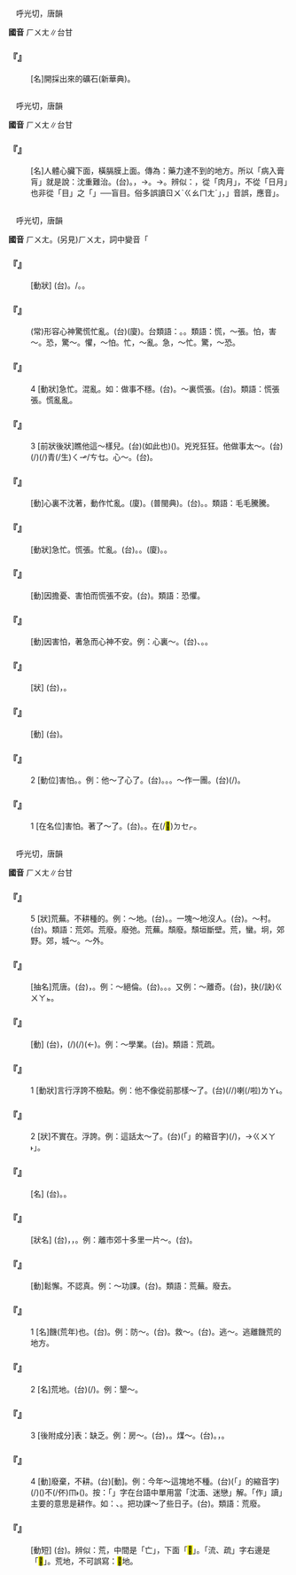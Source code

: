 
=={{ruby|<mark>&#xf9a6e;</mark>|ㄏㄨㄤ}}==

　呼光切，唐韻

'''國音''' <rt>ㄏㄨㄤ</rt>∥台甘

    

==='''『{{ruby|<mark>&#xf9a6e;</mark>|ㄏㄨㄤ}}』'''===
: [名]開採出來的礦石(新華典)。
    

=={{ruby|肓|ㄏㄨㄤ}}==

　呼光切，唐韻

'''國音''' <rt>ㄏㄨㄤ</rt>∥台甘

    

==='''『{{ruby|肓|ㄏㄨㄤ}}』'''===
: [名]人體心臟下面，橫膈膜上面。傳為：藥力達不到的地方。所以「病入膏肓」就是說：沈重難治。(台){{ruby|病|ㄅㆥ˫/ㄅㆪ˫}}{{ruby|入|ㆢㄧㆴ ͘/ㄌㄧㆴ}}{{ruby|膏|ㄍㄜ}}{{ruby|肓|ㄏㆲ}}。{{ruby|病|ㄅㆥ˫/ㄅㆪ˫}}{{ruby|根|ㄍㄨㄣ/ㄍㄧㄣ}}{{ruby|深|ㄑㄧㆬ}}{{ruby|入|ㆢㄧㆴ ͘/ㄌㄧㆴ}}{{ruby|膏|ㄍㄜ}}{{ruby|肓|ㄏㆲ}}，{{ruby|藥|ㄧㄜㆷ ͘}}{{ruby|效|ㄏㄠ˫}}{{ruby|扑|ㄆㄚㆷ}}{{ruby|<mark>&#xffa45;</mark>|ㆠㆤ˫/ㆠㄨㆤ˫}}{{ruby|到|ㄍㄠ˪}}{{ruby|丌|ㆤ}}{{ruby|所|ㄙㆦˋ}}{{ruby|在|ㄗㄞ˫}}→{{ruby|難|ㄌㄢˊ}}{{ruby|得|ㄉㄧㆵ}}{{ruby|醫|ㄧ}}{{ruby|治|ㄉㄧ˫}}。→{{ruby|病|ㄅㆪ˫/ㄅㆥ˫}}{{ruby|狀|ㄐㄧㆲ˫/ㄗㆲ˫}}{{ruby|真|ㄐㄧㄣ}}{{ruby|嚴|ㆣㄧㆰˊ}}{{ruby|重|ㄉㄧㆲ˫}}。辨似：{{ruby|肓|ㄏㄨㄤ}}，從「肉月」，不從「日月」也非從「目」之「{{ruby|盲|ㄇㄤˊ}}」──盲目。俗多誤讀{{ruby|「|ㄅㄧㄥˋ}}<rt>ㄖㄨˋ</rt><rt>ㄍㄠ</rt><rt>ㄇㄤˊ</rt>」，{{ruby|「|ㄇㄤˊ}}」音誤，應音{{ruby|「|ㄏㄨㄤ}}」。
    

=={{ruby|慌|ㄏㄨㄤ}}==

　呼光切，唐韻

'''國音''' <rt>ㄏㄨㄤ</rt>。(另見)<rt>ㄏㄨㄤ</rt>，詞中變音「

    

==='''『{{ruby|慌|ㄏㄨㄤ}}{{ruby|作|ㄗㄨㄛˋ}}{{ruby|一|ㄧˋ}}{{ruby|團|ㄊㄨㄢˊ}}』'''===
: [動狀] (台){{ruby|驚|ㄍㄧㆩ}}{{ruby|<mark>&#xffa42;</mark>|ㄍㄚㆷ}}{{ruby|佝|ㄍㄨ}}{{ruby|佝|ㄍㄨ}}{{ruby|落|ㄌㄜㆷ ͘}}{{ruby|去|·ㄎㄧ˪}}。/{{ruby|<mark>&#xf8fc5;</mark>|ㄎㄨˊ}}{{ruby|<mark>&#xf8fc5;</mark>|ㄎㄨˊ}}{{ruby|落|ㄌㄜㆷ ͘}}{{ruby|去|·ㄎㄧ˪}}。{{ruby|<mark>&#xf95d5;</mark>|ㄎㄧㄨˊ}}{{ruby|<mark>&#xf95d5;</mark>|ㄎㄧㄨˊ}}{{ruby|<mark>&#xf95d5;</mark>|ㄎㄧㄨˊ}}。
    

==='''『{{ruby|心|ㄒㄧㄣ}}{{ruby|慌|ㄏㄨㄤ}}{{ruby|意|ㄧˋ}}{{ruby|亂|ㄌㄨㄢˋ}}』'''===
: (常)形容心神驚慌忙亂。(台)(廈){{ruby|驚|ㄍㄧㆩ}}{{ruby|驚|ㄍㄧㆩ}}{{ruby|惶|ㄏㄧㆩˊ}}{{ruby|惶|ㄏㄧㆩˊ}}。台類語：{{ruby|懂|ㄉㄤˋ}}{{ruby|懂|ㄉㄤˋ}}{{ruby|嚇|ㄏㄧㆩㆷ}}{{ruby|嚇|ㄏㄧㆩㆷ}}。{{ruby|心|ㄒㄧㆬ}}{{ruby|神|ㄒㄧㄣˊ}}{{ruby|<mark>&#xffa45;</mark>|ㆠㆤ˫/ㆠㄨㆤ˫}}{{ruby|定|ㄉㄧㆩ˫}}。類語：慌，～張。怕，害～。恐，驚～。懼，～怕。忙，～亂。急，～忙。驚，～恐。
    

==='''『{{ruby|慌|ㄏㄨㄤ}}』'''===
:4  [動狀]急忙。混亂。如：做事不穩。(台){{ruby|懂|ㄉㄤˋ}}{{ruby|懂|ㄉㄤˋ}}{{ruby|嚇|ㄏㄧㆩㆷ}}{{ruby|嚇|ㄏㄧㆩㆷ}}。～裏慌張。(台){{ruby|兇|ㄏㄧㆲ}}{{ruby|兇|ㄏㄧㆲ}}{{ruby|狂|ㄍㆲˊ}}{{ruby|狂|ㄍㆲˊ}}。類語：慌張張。慌亂亂。
    

==='''『{{ruby|慌|ㄏㄨㄤ}}』'''===
:3  [前狀後狀]瞧他這～樣兒。(台){{ruby|看|ㄎㄨㆩ˪}}{{ruby|伊|ㄧ}}{{ruby|呰|ㄐㄧㄚㆷ}}(如此也){{ruby|恁|ㄌㄧㄣ˪}}{{ruby|青|ㄘㆥ/ㄑㆪ}}{{ruby|狂|ㄍㆲˊ}}({{ruby|丌|ㆤ}}{{ruby|款|ㄎㄨㄢˋ}})。兇兇狂狂。他做事太～。(台){{ruby|伊|ㄧ}}{{ruby|做|ㄗㄨㆤ˪/ㄗㄜ˪}}{{ruby|載|ㄉㄞ˫}}(/{{ruby|戴|ㄉㄞ˪}}){{ruby|事|ㄐㄧ˪}}(/{{ruby|事|ㄉㄞ˫}}{{ruby|情|ㄐㄧ˪}}){{ruby|傷|ㄒㄧㆫ/ㄒㄧㆧ}}青(/生)<rt>ㄑㆪ/ㄘㆥ</rt>{{ruby|狂|ㄍㆲˊ}}。心～。(台){{ruby|驚|ㄍㄧㆩ}}{{ruby|心|ㄒㄧㆬ}}。
    

==='''『{{ruby|慌|ㄏㄨㄤ}}{{ruby|張|ㄓㄤ}}』'''===
: [動]心裏不沈著，動作忙亂。(廈){{ruby|青|ㄘㆥ/ㄑㆪ}}{{ruby|狂|ㄍㆲˊ}}。(普閩典){{ruby|青|ㄘㆥ/ㄑㆪ}}{{ruby|踖|ㄗㄜㆷ ͘}}。(台){{ruby|兇|ㄏㄧㆲ}}{{ruby|兇|ㄏㄧㆲ}}{{ruby|狂|ㄍㆲˊ}}{{ruby|狂|ㄍㆲˊ}}。{{ruby|青|ㄘㆥ/ㄑㆪ}}{{ruby|狂|ㄍㆲˊ}}{{ruby|踖|ㄗㄜㆷ ͘}}。類語：毛毛騰騰。
    

==='''『{{ruby|慌|ㄏㄨㄤ}}{{ruby|忙|ㄇㄤˊ}}』'''===
: [動狀]急忙。慌張。忙亂。(台){{ruby|趕|ㄍㄨㆩˋ}}{{ruby|緊|ㄍㄧㄣˋ}}。{{ruby|驚|ㄍㄧㆩ}}{{ruby|驚|ㄍㄧㆩ}}{{ruby|惶|ㄏㄧㆩˊ}}{{ruby|惶|ㄏㄧㆩˊ}}。(廈){{ruby|緊|ㄍㄧㄣˋ}}{{ruby|狂|ㄍㆲˊ}}。{{ruby|趕|ㄍㄨㆩˋ}}{{ruby|狂|ㄍㆲˊ}}。
    

==='''『{{ruby|恐|ㄎㄨㄥˇ}}{{ruby|慌|ㄏㄨㄤ}}』'''===
: [動]因擔憂、害怕而慌張不安。(台){{ruby|恐|ㄎㄧㆲˋ}}{{ruby|惶|ㄏㄧㆩˊ/ㄏㆲˊ}}。類語：恐懼。
    

==='''『{{ruby|發|ㄈㄚ}}{{ruby|慌|ㄏㄨㄤ}}』'''===
: [動]因害怕，著急而心神不安。例：心裏～。(台){{ruby|起|ㄎㄧˋ}}{{ruby|著|ㄉㄧㄜㆷ ͘}}{{ruby|急|ㄍㄧㆵ}}、{{ruby|起|ㄎㄧˋ}}{{ruby|驚|ㄍㄧㆩ}}。{{ruby|驚|ㄍㄧㆩ}}{{ruby|惶|ㄏㄧㆩˊ}}。
    

==='''『{{ruby|慌|ㄏㄨㄤ}}{{ruby|裏|·ㄌㄧˇ}}{{ruby|慌|ㄏㄨㄤ}}{{ruby|張|ㄓㄤ}}』'''===
: [狀] (台){{ruby|驚|ㄍㄧㆩ}}{{ruby|驚|ㄍㄧㆩ}}{{ruby|惶|ㄏㄧㆩˊ}}{{ruby|惶|ㄏㄧㆩˊ}}，{{ruby|兇|ㄏㄧㆲ}}{{ruby|兇|ㄏㄧㆲ}}{{ruby|狂|ㄍㆲˊ}}{{ruby|狂|ㄍㆲˊ}}。
    

==='''『{{ruby|驚|ㄐㄧㄥ}}{{ruby|慌|ㄏㄨㄤ}}』'''===
: [動] (台){{ruby|驚|ㄍㄧㆩ}}{{ruby|惶|ㄏㄧㆩˊ}}。
    

==='''『{{ruby|慌|ㄏㄨㄤ}}』'''===
:2  [動位]害怕。{{ruby|著|ㄓㄠ}}{{ruby|急|ㄐㄧˊ}}。例：他～了心了。(台){{ruby|伊|ㄧ}}{{ruby|起|ㄎㄧˋ}}{{ruby|驚|ㄍㄧㆩ}}{{ruby|惶|ㄏㄧㆩˊ}}。{{ruby|心|ㄒㄧㆬ}}{{ruby|內|ㄌㄞ˫}}{{ruby|膽|ㄉㆰˋ}}{{ruby|膽|ㄉㆰˋ}}。{{ruby|著|ㄉㄧㄜㆷ}}{{ruby|急|ㄍㄧㆵ}}。～作一團。(台){{ruby|驚|ㄍㄧㆩ}}{{ruby|到|ㄍㄚㆷ}}{{ruby|勼|ㄍㄧㄨ}}{{ruby|勼|ㄍㄧㄨ}}{{ruby|毬|ㄎㄧㄨˊ}}{{ruby|毬|ㄎㄧㄨˊ}}(/{{ruby|<mark>&#xf95d5;</mark>|ㄎㄧㄨˊ}}{{ruby|<mark>&#xf95d5;</mark>|ㄎㄧㄨˊ}})。
    

==='''『{{ruby|慌|ㄏㄨㄤ}}』'''===
:1  [在名位]害怕。著了～了。(台){{ruby|著|ㄉㄧㄜㆷ ͘}}{{ruby|驚|ㄍㄧㆩ}}。{{ruby|起|ㄎㄧˋ}}{{ruby|著|ㄉㄧㄜㆷ ͘}}{{ruby|急|ㄍㄧㆵ}}。在(/<mark>&#xf9549;</mark>)<rt>ㄉㆤㆷ</rt>{{ruby|著|ㄉㄧㄜㆷ ͘}}{{ruby|急|ㄍㄧㆵ}}。
    

=={{ruby|荒|ㄏㄨㄤ}}==

　呼光切，唐韻

'''國音''' <rt>ㄏㄨㄤ</rt>∥台甘

    

==='''『{{ruby|荒|ㄏㄨㄤ}}』'''===
:5  [狀]荒蕪。不耕種的。例：～地。(台){{ruby|無|ㆠㄜˊ}}{{ruby|種|ㄐㄧㄥ˪}}{{ruby|作|ㄗㄜㆷ}}{{ruby|丌|ㆤ}}{{ruby|土|ㄊㆦˋ}}{{ruby|地|ㄉㄨㆤ˫/ㄉㆤ˫}}。{{ruby|拋|ㄆㄚ}}{{ruby|荒|ㄏㆭ}}{{ruby|丌|ㆤ}}{{ruby|地|ㄉㄨㆤ˫/ㄉㆤ˫}}。一塊～地沒人{{ruby|種|ㄓㄨㄥˋ}}。(台){{ruby|有|ㄨ˫}}{{ruby|一|ㄐㄧㆵ ͘}}{{ruby|塊|ㄉㆤ˪}}{{ruby|地|ㄉㄨㆤ˫/ㄉㆤ˫}}{{ruby|放|ㄅㄤ˪}}{{ruby|囥|ㄎㆭ˪}}{{ruby|咧|ㄌㆤ˪}}{{ruby|無|ㆠㄜˊ}}{{ruby|人|ㄌㄤˊ}}{{ruby|種|ㄐㄧㄥ˪}}{{ruby|作|ㄗㄜㆷ}}。～村。(台){{ruby|偏|ㄆㄧㄢ}}{{ruby|僻|ㄆㄧㄚㆷ}}{{ruby|丌|ㄗㄨㄥ}}{{ruby|田|ㄘㄢˊ}}{{ruby|莊|ㄗㆭ}}。類語：荒郊。荒廢。廢弛。荒蕪。頹廢。頹垣斷壁。荒，蠻。坰，郊野。郊，城～。～外。
    

==='''『{{ruby|荒|ㄏㄨㄤ}}{{ruby|謬|ㄇㄧㄡˋ}}』'''===
: [抽名]荒唐。(台){{ruby|無|ㆠㄜˊ}}{{ruby|道|ㄉㄜ˫}}{{ruby|理|ㄌㄧˋ}}，{{ruby|亂|ㄌㄨㄢ˫}}{{ruby|來|ㄌㄞˊ}}。例：～絕倫。(台){{ruby|非|ㄏㄨㄧ}}{{ruby|常|ㄒㄧㆲˊ}}{{ruby|丌|ㆤ}}{{ruby|無|ㆠㄨˊ}}{{ruby|著|ㄉㄧㆦㆶ ͘}}。{{ruby|無|ㆠㄜˊ}}{{ruby|道|ㄉㄜ˫}}{{ruby|無|ㆠㄜˊ}}{{ruby|理|ㄌㄧˋ}}。{{ruby|講|ㄍㆲˋ}}{{ruby|→|ㄍㆲ}}{{ruby|話|ㄨㆤ˫}}{{ruby|行|ㄏㄧㄥˊ}}{{ruby|動|ㄉㆲ˫}}{{ruby|攏|ㄌㆲˋ}}{{ruby|真|ㄐㄧㄣ}}{{ruby|亂|ㄌㄨㄢ˫}}{{ruby|來|ㄌㄞˊ}}。又例：～離奇。(台){{ruby|無|ㆠㄜˊ}}{{ruby|影|ㄧㆩˋ}}{{ruby|無|ㆠㄜˊ}}{{ruby|跡|ㄐㄧㄚㆷ}}，{{ruby|白|ㄅㆤㆷ ͘}}{{ruby|賊|ㄘㄚㆵ ͘}}{{ruby|白|ㄅㆤㆷ ͘}}抉(/訣)<rt>ㄍㄨㄚㆵ</rt>。
    

==='''『{{ruby|荒|ㄏㄨㄤ}}{{ruby|廢|ㄈㄟˋ}}』'''===
: [動] (台){{ruby|無|ㆠㄜˊ}}{{ruby|整|ㄐㄧㄥˋ}}{{ruby|理|ㄌㄧˋ}}，{{ruby|應|ㄧㄥ}}{{ruby|該|ㄍㄞ}}{{ruby|做|ㄗㄨㆤ˪/ㄗㄜ˪}}{{ruby|丌|ㆤ}}{{ruby|載|ㄉㄞ˫}}(/{{ruby|戴|ㄉㄞ˪}}){{ruby|事|ㄐㄧ˪}}(/{{ruby|事|ㄉㄞ˫}}{{ruby|情|ㄐㄧ˪}}){{ruby|無|ㆠㄜˊ}}{{ruby|照|ㄐㄧㄠ˪}}{{ruby|起|ㄎㄧˋ}}{{ruby|工|ㄍㄤ}}(←{{ruby|紀|ㄍㄧˋ}}{{ruby|綱|ㄍㄤ}}){{ruby|做|ㄗㄨㆤ˪/ㄗㄜ˪}}。例：～學業。(台){{ruby|無|ㆠㄜˊ}}{{ruby|認|ㆢㄧㄣ˫/ㄌㄧㄣ˫}}{{ruby|真|ㄐㄧㄣ}}{{ruby|讀|ㄊㄚㆶ ͘}}{{ruby|冊|ㄘㆤㆷ}}。類語：荒疏。
    

==='''『{{ruby|荒|ㄏㄨㄤ}}{{ruby|唐|ㄊㄤˊ}}』'''===
:1  [動狀]言行浮誇不檢點。例：他不像從前那樣～了。(台){{ruby|伊|ㄧ}}{{ruby|已|ㄧˋ}}{{ruby|經|ㄍㄧㄥ}}{{ruby|無|ㆠㄜˊ}}{{ruby|像|ㄑㄧㆧ˫/ㄑㄧㆫ˫}}{{ruby|舊|ㄍㄨ˫}}{{ruby|底|ㄉㄨㆤˋ/ㄉㆤˋ}}{{ruby|<mark>&#xf9075;</mark>|ㄏㄧㄚㆷ}}{{ruby|恁|ㄌㄧㄣ˪}}{{ruby|放|ㄏㆲ˪}}{{ruby|蕩|ㄉㆲ˫}}(/{{ruby|亂|ㄌㄨㄢ˫}}{{ruby|來|ㄌㄞˊ}}/{{ruby|不|ㆬ˫}}{{ruby|是|ㄒㄧ˫}}{{ruby|款|ㄎㄨㄢˋ}})喇(/啦)<rt>ㄌㄚ˪</rt>。
    

==='''『{{ruby|荒|ㄏㄨㄤ}}{{ruby|唐|ㄊㄤˊ}}』'''===
:2  [狀]不實在。浮誇。例：這話太～了。(台){{ruby|<mark>&#xffb50;</mark>|ㄐㄧㆵ}}(「{{ruby|此|ㄐㄧˋ}}{{ruby|一|ㄐㄧㆵ ͘}}」的縮音字)(/{{ruby|此|ㄐㄧㆵ}}){{ruby|號|ㄏㄜ˫}}{{ruby|話|ㄨㆤ˫}}{{ruby|傷|ㄒㄧㆫ/ㄒㄧㆧ}}{{ruby|譀|ㄏㆰ˪}}，{{ruby|誇|ㄎㄨㄚ}}{{ruby|誇|ㄎㄨㄚ}}→{{ruby|「|ㄍㄨㄚ˫}}<rt>ㄍㄨㄚ˫</rt>」。
    

==='''『{{ruby|荒|ㄏㄨㄤ}}{{ruby|年|ㄋㄧㄢˊ}}』'''===
: [名] (台){{ruby|歹|ㄆㆮˋ/ㄆㄞˋ}}{{ruby|收|ㄒㄧㄨ}}{{ruby|成|ㄒㄧㄥˊ}}。{{ruby|歹|ㄆㆮˋ/ㄆㄞˋ}}{{ruby|年|ㄋㄧˊ}}{{ruby|冬|ㄉㄤ}}。
    

==='''『{{ruby|荒|ㄏㄨㄤ}}{{ruby|涼|ㄌㄧㄤˊ}}』'''===
: [狀名] (台){{ruby|曠|ㄎㆲ˪}}{{ruby|野|ㄧㄚˋ}}{{ruby|<mark>&#xf90f0;</mark>|ㄌㆲ˪}}{{ruby|<mark>&#xf90f1;</mark>|ㄎㆲ˪}}，{{ruby|無|ㆠㄜˊ}}{{ruby|耕|ㄍㄧㄥ}}{{ruby|作|ㄗㄜㆷ}}，{{ruby|無|ㆠㄜˊ}}{{ruby|人|ㄌㄤˊ}}{{ruby|企|ㄎㄧㄚ˫}}{{ruby|起|ㄎㄧˋ}}{{ruby|丌|ㆤ}}{{ruby|景|ㄍㄧㄥˋ}}{{ruby|況|ㄏㆲˋ}}。例：離市郊十多里一片～。(台){{ruby|離|ㄌㄧ˫}}{{ruby|市|ㄑㄧ˫}}{{ruby|郊|ㄍㄠ}}{{ruby|十|ㄗㄚㆴ ͘}}{{ruby|若|ㆣㄨㄚ˫}}{{ruby|里|ㄌㄧˋ}}{{ruby|一|ㄐㄧㆵ ͘}}{{ruby|片|ㄆㄧㄢ˪}}{{ruby|曠|ㄎㆲ˪}}{{ruby|野|ㄧㄚˋ}}。
    

==='''『{{ruby|荒|ㄏㄨㄤ}}{{ruby|疏|ㄕㄨ}}』'''===
: [動]鬆懈。不認真。例：～功課。(台){{ruby|無|ㆠㄜˊ}}{{ruby|溫|ㄨㄣ}}{{ruby|習|ㄒㄧㆴ ͘}}{{ruby|學|ㄏㄚㆶ ͘}}{{ruby|業|ㆣㄧㄚㆴ ͘}}{{ruby|拋|ㄆㄚ}}{{ruby|荒|ㄏㆭ}}{{ruby|去|ㄎㄧ˪}}。類語：荒蕪。廢去。
    

==='''『{{ruby|荒|ㄏㄨㄤ}}』'''===
:1  [名]饑(荒年)也。(台){{ruby|饑|ㄍㄧ}}{{ruby|荒|ㄏㆭ}}。例：防～。(台){{ruby|預|ㄧ˫/ㄨ˫}}{{ruby|防|ㄏㆲˊ}}{{ruby|饑|ㄍㄧ}}{{ruby|荒|ㄏㆭ}}。救～。(台){{ruby|救|ㄍㄧㄨ˪}}{{ruby|濟|ㄗㆤˋ}}{{ruby|饑|ㄍㄧ}}{{ruby|荒|ㄏㆭ}}。逃～。逃離饑荒的地方。
    

==='''『{{ruby|荒|ㄏㄨㄤ}}』'''===
:2  [名]荒地。(台){{ruby|猶|ㄧㄠˋ}}{{ruby|未|ㆠㆤ˫/ㆠㄨㆤ˫}}{{ruby|開|ㄎㄞ}}{{ruby|墾|ㄎㄨㄣˋ}}(/{{ruby|拓|ㄊㆦㆶ}}){{ruby|丌|ㆤ}}{{ruby|土|ㄊㆦˋ}}{{ruby|地|ㄉㄨㆤ˫/ㄉㆤ˫}}。例：墾～。
    

==='''『{{ruby|荒|ㄏㄨㄤ}}』'''===
:3  [後附成分]表：缺乏。例：房～。(台){{ruby|欠|ㄎㄧㆰ˪}}{{ruby|厝|ㄘㄨ˪}}，{{ruby|稅|ㄙㆤ˪/ㄙㄨㆤ˪}}{{ruby|無|ㆠㄜˊ}}{{ruby|厝|ㄘㄨ˪}}{{ruby|通|ㄊㄤ}}{{ruby|企|ㄎㄧㄚ˫}}。煤～。(台){{ruby|市|ㄑㄧ˫}}{{ruby|面|ㆠㄧㄣ˫}}{{ruby|欠|ㄎㄧㆰ˪}}{{ruby|土|ㄊㆦˊ}}{{ruby|炭|ㄊㄨㆩ˪}}。{{ruby|<mark>&#xffa49;</mark>|ㆠㆤㆷ/ㆠㄨㆤㆷ}}{{ruby|用|ㄧㄥ˫/ㄧㆲ˫}}{{ruby|時|ㄒㄧˊ}}{{ruby|買|ㆠㄨㆤˋ/ㆠㆤˋ}}{{ruby|無|ㆠㄜˊ}}，{{ruby|買|ㆠㄨㆤˋ/ㆠㆤˋ}}{{ruby|<mark>&#xffa45;</mark>|ㆠㆤ˫/ㆠㄨㆤ˫}}{{ruby|著|ㄉㄧㄜㆷ ͘}}。
    

==='''『{{ruby|荒|ㄏㄨㄤ}}』'''===
:4  [動]廢棄，不耕{{ruby|種|ㄓㄨㄥˋ}}。(台){{ruby|荒|ㄏㆲ}}{{ruby|廢|ㄏㄨㄧ˪/ㄏㄨㆤ˪}}[動]。例：今年～這塊地不種。(台){{ruby|<mark>&#xffb50;</mark>|ㄐㄧㆵ}}(「{{ruby|此|ㄐㄧˋ}}{{ruby|一|ㄐㄧㆵ ͘}}」的縮音字)(/{{ruby|此|ㄐㄧㆵ}}){{ruby|塊|ㄉㆤ˪}}{{ruby|地|ㄉㄨㆤ˫/ㄉㆤ˫}}{{ruby|今|ㄍㄧㄣ}}{{ruby|年|ㄋㄧˊ}}{{ruby|放|ㄅㄤ˪}}{{ruby|囥|ㄎㆭ˪}}{{ruby|咧|ㄌㆤㆷ ͘}}({{ruby|付|ㄏㆦ˫}}{{ruby|伊|ㄧ}}{{ruby|拋|ㄆㄚ}}{{ruby|荒|ㄏㆭ}})不(/伓)<rt>ㆬ˫</rt>({{ruby|種|ㄐㄧㄥ˪}}){{ruby|作|ㄗㄜㆷ}}。按：「{{ruby|荒|ㄏㆲ}}」字在台語中單用當「沈湎、迷戀」解。「作」讀{{ruby|「|ㄗㄜㆷ}}」主要的意思是耕作。如：{{ruby|作|ㄗㄜㆷ}}、{{ruby|種|ㄐㄧㄥ˪}}{{ruby|作|ㄗㄜㆷ}}。把功課～了些日子。(台){{ruby|學|ㄏㄚㆶ ͘}}{{ruby|業|ㆣㄧㄚㆴ ͘}}{{ruby|荒|ㄏㆲ}}{{ruby|廢|ㄏㄨㄧ˪}}{{ruby|有|ㄨ˫}}{{ruby|<mark>&#xf9075;</mark>|ㄏㄧㄚㆷ}}{{ruby|久|·ㄍㄨˋ}}{{ruby|仔|ㄚ}}。類語：荒廢。
    

==='''『{{ruby|逃|ㄊㄠˊ}}{{ruby|荒|ㄏㄨㄤ}}』'''===
: [動短] (台){{ruby|逃|ㄉㄜˊ}}{{ruby|出|ㄘㄨㆵ}}{{ruby|發|ㄏㄨㄚㆵ}}{{ruby|生|ㄒㄧㄥ}}{{ruby|饑|ㄍㄧ}}{{ruby|荒|ㄏㆭ}}{{ruby|丌|ㆤ}}{{ruby|地|ㄉㄨㆤ˫/ㄉㆤ˫}}{{ruby|區|ㄎㄨ}}。辨似：荒，中間是「亡」，下面「<mark>&#xf9a6b;</mark>」。「流、疏」字右邊是「<mark>&#xf9a6c;</mark>」。荒地，不可誤寫：<mark>&#xf9a6d;</mark>地。
    
